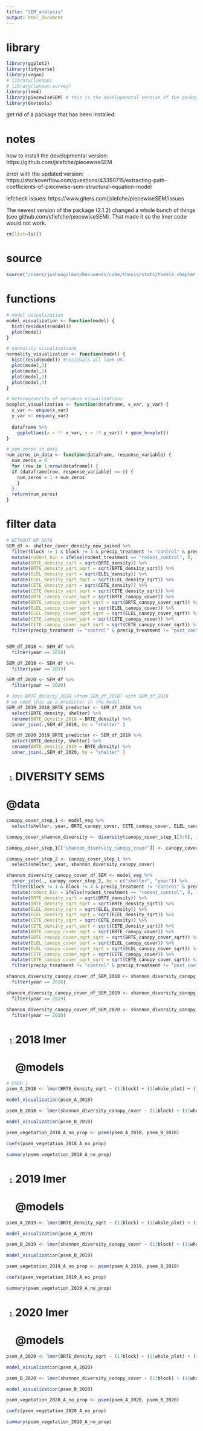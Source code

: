 ```yaml
---
title: "SEM_analysis"
output: html_document
---
```


# library
```r
library(ggplot2)
library(tidyverse)
library(vegan)
# library(lavaan)
# library(lavaan.survey)
library(lme4)
library(piecewiseSEM) # this is the developmental version of the package.
library(devtools)
```
get rid of a package that has been installed:


# notes
how to install the developmental version:
https://github.com/jslefche/piecewiseSEM

error with the updated version:
https://stackoverflow.com/questions/43350715/extracting-path-coefficients-of-piecewise-sem-structural-equation-model

lefcheck issues:
https://www.giters.com/jslefche/piecewiseSEM/issues


The newest version of the package (2.1.2) changed a whole bunch of things (see github.com/sflefche/piecewiseSEM). That made it so the lmer code would not work. 


```r
rm(list=ls())
```


# source
```r
source("/Users/joshuagilman/Documents/code/thesis/stats/thesis_chapter_1/R_files/constants_new.R")
```



# functions
```r
# model visualization
model_visualization <- function(model) {
  hist(residuals(model))
  plot(model)
}

# normality visualizations
normality_visualization <- function(model) {
  hist(resid(model)) #residuals all look OK
  plot(model,3) 
  plot(model,1)
  plot(model,2)
  plot(model,4)
}

# heterogenerity of variance visualizations
boxplot_visualization <- function(dataframe, x_var, y_var) {
  x_var <- enquo(x_var)
  y_var <- enquo(y_var)
  
  dataframe %>%
    ggplot(aes(x = !! x_var, y = !! y_var)) + geom_boxplot()
}

# num zeros in data
num_zeros_in_data <- function(dataframe, response_variable) {
  num_zeros = 0
  for (row in 1:nrow(dataframe)) {
  if (dataframe[row, response_variable] == 0) {
    num_zeros = 1 + num_zeros
    }
  }
  return(num_zeros)
}

```



# filter data
```r
# WITHOUT WP DATA
SEM_df <- shelter_cover_density_new_joined %>% 
  filter(block != 1 & block != 4 & precip_treatment != "control" & precip_treatment != "post_control") %>% 
  mutate(rodent_bin = ifelse(rodent_treatment == "rodent_control", 0, 1), precip_bin = ifelse(precip_treatment == "drought", 0,1), year_bin = ifelse(year == 2018, 0,1), burn_bin = ifelse(burn_treatment == "burn", 0,1), propagule_bin = ifelse(propagule_pressure == "no", 0,1)) %>%
  mutate(BRTE_density_sqrt = sqrt(BRTE_density)) %>%
  mutate(BRTE_density_sqrt_sqrt = sqrt(BRTE_density_sqrt)) %>%
  mutate(ELEL_density_sqrt = sqrt(ELEL_density)) %>%
  mutate(ELEL_density_sqrt_sqrt = sqrt(ELEL_density_sqrt)) %>%
  mutate(CETE_density_sqrt = sqrt(CETE_density)) %>%
  mutate(CETE_density_sqrt_sqrt = sqrt(CETE_density_sqrt)) %>%
  mutate(BRTE_canopy_cover_sqrt = sqrt(BRTE_canopy_cover)) %>%
  mutate(BRTE_canopy_cover_sqrt_sqrt = sqrt(BRTE_canopy_cover_sqrt)) %>%
  mutate(ELEL_canopy_cover_sqrt = sqrt(ELEL_canopy_cover)) %>%
  mutate(ELEL_canopy_cover_sqrt_sqrt = sqrt(ELEL_canopy_cover_sqrt)) %>%
  mutate(CETE_canopy_cover_sqrt = sqrt(CETE_canopy_cover)) %>%
  mutate(CETE_canopy_cover_sqrt_sqrt = sqrt(CETE_canopy_cover_sqrt)) %>%
  filter(precip_treatment != "control" & precip_treatment != "post_control") 


SEM_df_2018 <- SEM_df %>%
  filter(year == 2018)

SEM_df_2019 <- SEM_df %>%
  filter(year == 2019)

SEM_df_2020 <- SEM_df %>%
  filter(year == 2020)

```



```r
# Join BRTE_density_2018 (from SEM_df_2018) with SEM_df_2019
# we need this as a predictor in the model.
SEM_df_2019_2018_BRTE_predictor <- SEM_df_2018 %>%
  select(BRTE_density, shelter) %>%
  rename(BRTE_density_2018 = BRTE_density) %>%
  inner_join(.,SEM_df_2019, by = "shelter" )

SEM_df_2020_2019_BRTE_predictor <- SEM_df_2019 %>%
  select(BRTE_density, shelter) %>%
  rename(BRTE_density_2019 = BRTE_density) %>%
  inner_join(.,SEM_df_2020, by = "shelter" )

```


#.
# DIVERSITY SEMS

# @data
```r
canopy_cover_step_1 <- model_veg %>%
  select(shelter, year, BRTE_canopy_cover, CETE_canopy_cover, ELEL_canopy_cover, annual_mustard_canopy_cover) 

canopy_cover_shannon_diversity <- diversity(canopy_cover_step_1[3:6], index = "shannon", MARGIN = 1, base = exp(1))

canopy_cover_step_1[["shannon_diversity_canopy_cover"]] <- canopy_cover_shannon_diversity 

canopy_cover_step_2 <- canopy_cover_step_1 %>%
  select(shelter, year, shannon_diversity_canopy_cover)

shannon_diversity_canopy_cover_df_SEM <- model_veg %>%
  inner_join(., canopy_cover_step_2, by = c("shelter", "year")) %>% 
  filter(block != 1 & block != 4 & precip_treatment != "control" & precip_treatment != "post_control") %>% 
  mutate(rodent_bin = ifelse(rodent_treatment == "rodent_control", 0, 1), precip_bin = ifelse(precip_treatment == "drought", 0,1), year_bin = ifelse(year == 2018, 0,1), burn_bin = ifelse(burn_treatment == "burn", 0,1), propagule_bin = ifelse(propagule_pressure == "no", 0,1)) %>%
  mutate(BRTE_density_sqrt = sqrt(BRTE_density)) %>%
  mutate(BRTE_density_sqrt_sqrt = sqrt(BRTE_density_sqrt)) %>%
  mutate(ELEL_density_sqrt = sqrt(ELEL_density)) %>%
  mutate(ELEL_density_sqrt_sqrt = sqrt(ELEL_density_sqrt)) %>%
  mutate(CETE_density_sqrt = sqrt(CETE_density)) %>%
  mutate(CETE_density_sqrt_sqrt = sqrt(CETE_density_sqrt)) %>%
  mutate(BRTE_canopy_cover_sqrt = sqrt(BRTE_canopy_cover)) %>%
  mutate(BRTE_canopy_cover_sqrt_sqrt = sqrt(BRTE_canopy_cover_sqrt)) %>%
  mutate(ELEL_canopy_cover_sqrt = sqrt(ELEL_canopy_cover)) %>%
  mutate(ELEL_canopy_cover_sqrt_sqrt = sqrt(ELEL_canopy_cover_sqrt)) %>%
  mutate(CETE_canopy_cover_sqrt = sqrt(CETE_canopy_cover)) %>%
  mutate(CETE_canopy_cover_sqrt_sqrt = sqrt(CETE_canopy_cover_sqrt)) %>%
  filter(precip_treatment != "control" & precip_treatment != "post_control")

shannon_diversity_canopy_cover_df_SEM_2018 <- shannon_diversity_canopy_cover_df_SEM %>% 
  filter(year == 2018)

shannon_diversity_canopy_cover_df_SEM_2019 <- shannon_diversity_canopy_cover_df_SEM %>% 
  filter(year == 2019)

shannon_diversity_canopy_cover_df_SEM_2020 <- shannon_diversity_canopy_cover_df_SEM %>% 
  filter(year == 2020)

```


#.
# 2018 lmer
# @models
```r
# PSEM 1
psem_A_2018 <- lmer(BRTE_density_sqrt ~ (1|block) + (1|whole_plot) + (1|split_plot) + burn_bin + rodent_bin + precip_bin, data = shannon_diversity_canopy_cover_df_SEM_2018)

model_visualization(psem_A_2018)

psem_B_2018 <- lmer(shannon_diversity_canopy_cover ~ (1|block) + (1|whole_plot) + (1|split_plot) + BRTE_density_sqrt + burn_bin + rodent_bin + precip_bin, data = shannon_diversity_canopy_cover_df_SEM_2018)

model_visualization(psem_B_2018)
```

```r
psem_vegetation_2018_A_no_prop <- psem(psem_A_2018, psem_B_2018)

```


```r
coefs(psem_vegetation_2018_A_no_prop)
```



```r
summary(psem_vegetation_2018_A_no_prop)
```

#.
# 2019 lmer
# @models
```r

psem_A_2019 <- lmer(BRTE_density_sqrt ~ (1|block) + (1|whole_plot) + (1|split_plot) + burn_bin + rodent_bin + precip_bin, data = shannon_diversity_canopy_cover_df_SEM_2019)

model_visualization(psem_A_2019)

psem_B_2019 <- lmer(shannon_diversity_canopy_cover ~ (1|block) + (1|whole_plot) + (1|split_plot) + BRTE_density_sqrt + burn_bin + rodent_bin + precip_bin, data = shannon_diversity_canopy_cover_df_SEM_2019)

model_visualization(psem_B_2019)
```

```r
psem_vegetation_2019_A_no_prop <- psem(psem_A_2019, psem_B_2019)

```


```r
coefs(psem_vegetation_2019_A_no_prop)
```


```r
summary(psem_vegetation_2019_A_no_prop)
```


#.
# 2020 lmer
# @models
```r

psem_A_2020 <- lmer(BRTE_density_sqrt ~ (1|block) + (1|whole_plot) + (1|split_plot) + burn_bin + rodent_bin + precip_bin, data = shannon_diversity_canopy_cover_df_SEM_2020)

model_visualization(psem_A_2020)

psem_B_2020 <- lmer(shannon_diversity_canopy_cover ~ (1|block) + (1|whole_plot) + (1|split_plot) + BRTE_density_sqrt + burn_bin + rodent_bin + precip_bin, data = shannon_diversity_canopy_cover_df_SEM_2020)

model_visualization(psem_B_2020)
```

```r
psem_vegetation_2020_A_no_prop <- psem(psem_A_2020, psem_B_2020)

```



```r
coefs(psem_vegetation_2020_A_no_prop)
```


```r
summary(psem_vegetation_2020_A_no_prop)
```